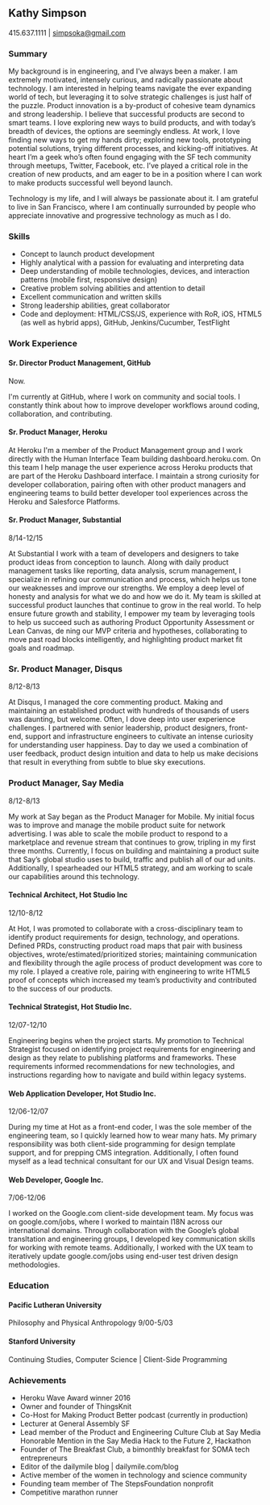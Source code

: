 ## Kathy Simpson

415.637.1111 | simpsoka@gmail.com

### Summary

My background is in engineering, and I’ve always been a maker. I am extremely motivated, intensely curious, and radically passionate about technology.
I am interested in helping teams navigate the ever expanding world of tech, but leveraging it to solve strategic challenges is just half of the puzzle. Product innovation is a by-product of cohesive team dynamics and strong leadership. I believe that successful products are second to smart teams. I love exploring new ways to build products, and with today’s breadth of devices, the options are seemingly endless. At work, I love finding new ways to get my hands dirty; exploring new tools, prototyping potential solutions, trying different processes, and kicking-off initiatives. At heart I’m a geek who’s often found engaging with the SF tech community through meetups, Twitter, Facebook, etc. I’ve played a critical role in the creation of new products, and am eager to be in a position where I can work to make products successful well beyond launch.

Technology is my life, and I will always be passionate about it. I am grateful to live in San Francisco, where I am continually surrounded by people who appreciate innovative and progressive technology as much as I do.

### Skills

- Concept to launch product development
- Highly analytical with a passion for evaluating and interpreting data
- Deep understanding of mobile technologies, devices, and interaction patterns (mobile first, responsive
  design)
- Creative problem solving abilities and attention to detail
- Excellent communication and written skills
- Strong leadership abilities, great collaborator
- Code and deployment: HTML/CSS/JS, experience with RoR, iOS, HTML5 (as well as hybrid apps), GitHub,
  Jenkins/Cucumber, TestFlight

### Work Experience

#### Sr. Director Product Management, GitHub

Now.

I'm currently at GitHub, where I work on community and social tools. I constantly think about how to improve developer workflows around coding, collaboration, and contributing.

#### Sr. Product Manager, Heroku

At Heroku I'm a member of the Product Management group and I work directly with the Human Interface Team building dashboard.heroku.com. On this team I help manage the user experience across Heroku products that are part of the Heroku Dashboard interface. I maintain a strong curiosity for developer collaboration, pairing often with other product managers and engineering teams to build better developer tool experiences across the Heroku and Salesforce Platforms.

#### Sr. Product Manager, Substantial

8/14-12/15

At Substantial I work with a team of developers and designers to take product ideas from conception to launch. Along with daily product management tasks like reporting, data analysis, scrum management, I specialize in refining our communication and process, which helps us tone our weaknesses and improve our strengths. We employ a deep level of honesty and analysis for what we do and how we do it. My team is skilled at successful product launches that continue to grow in the real world. To help ensure future growth and stability, I empower my team by leveraging tools to help us succeed such as authoring Product Opportunity Assessment or Lean Canvas, de ning our MVP criteria and hypotheses, collaborating to move past road blocks intelligently, and highlighting product market fit goals and roadmap.

### Sr. Product Manager, Disqus

8/12-8/13

At Disqus, I managed the core commenting product. Making and maintaining an established product with hundreds of thousands of users was daunting, but welcome. Often, I dove deep into user experience challenges. I partnered with senior leadership, product designers, front-end, support and infrastructure engineers to cultivate an intense curiosity for understanding user happiness. Day to day we used a combination of user feedback, product design intuition and data to help us make decisions that result in everything from subtle to blue sky executions.

### Product Manager, Say Media

8/12-8/13

My work at Say began as the Product Manager for Mobile. My initial focus was to improve and manage the mobile product suite for network advertising. I was able to scale the mobile product to respond to a marketplace and revenue stream that continues to grow, tripling in my first three months. Currently, I focus on building and maintaining a product suite that Say’s global studio uses to build, traffic and publish all of our ad units. Additionally, I spearheaded our HTML5 strategy, and am working to scale our capabilities around this technology.

#### Technical Architect, Hot Studio Inc

12/10-8/12

At Hot, I was promoted to collaborate with a cross-disciplinary team to identify product requirements for design, technology, and operations. Defined PRDs, constructing product road maps that pair with business objectives, wrote/estimated/prioritized stories; maintaining communication and flexibility through the agile process of product development was core to my role. I played a creative role, pairing with engineering to write HTML5 proof of concepts which increased my team’s productivity and contributed to the success of our products.

#### Technical Strategist, Hot Studio Inc.

12/07-12/10

Engineering begins when the project starts. My promotion to Technical Strategist focused on identifying project requirements for engineering and design as they relate to publishing platforms and frameworks. These requirements informed recommendations for new technologies, and instructions regarding how to navigate and build within legacy systems.

#### Web Application Developer, Hot Studio Inc.

12/06-12/07

During my time at Hot as a front-end coder, I was the sole member of the engineering team, so I quickly learned how to wear many hats. My primary responsibility was both client-side programming for design template support, and for prepping CMS integration. Additionally, I often found myself as a lead technical consultant for our UX and Visual Design teams.

#### Web Developer, Google Inc.

7/06-12/06

I worked on the Google.com client-side development team. My focus was on google.com/jobs, where I worked to maintain I18N across our international domains. Through collaboration with the Google’s global transltation and engineering groups, I developed key communication skills for working with remote teams. Additionally, I worked with the UX team to iteratively update google.com/jobs using end-user test driven design methodologies.

### Education

#### Pacific Lutheran University

Philosophy and Physical Anthropology
9/00-5/03

#### Stanford University

Continuing Studies, Computer Science | Client-Side Programming

### Achievements

- Heroku Wave Award winner 2016
- Owner and founder of ThingsKnit
- Co-Host for Making Product Better podcast (currently in production)
- Lecturer at General Assembly SF
- Lead member of the Product and Engineering Culture Club at Say Media Honorable Mention in the Say Media Hack to the Future 2, Hackathon
- Founder of The Breakfast Club, a bimonthly breakfast for SOMA tech entrepreneurs
- Editor of the dailymile blog | dailymile.com/blog
- Active member of the women in technology and science community
- Founding team member of The StepsFoundation nonprofit
- Competitive marathon runner
